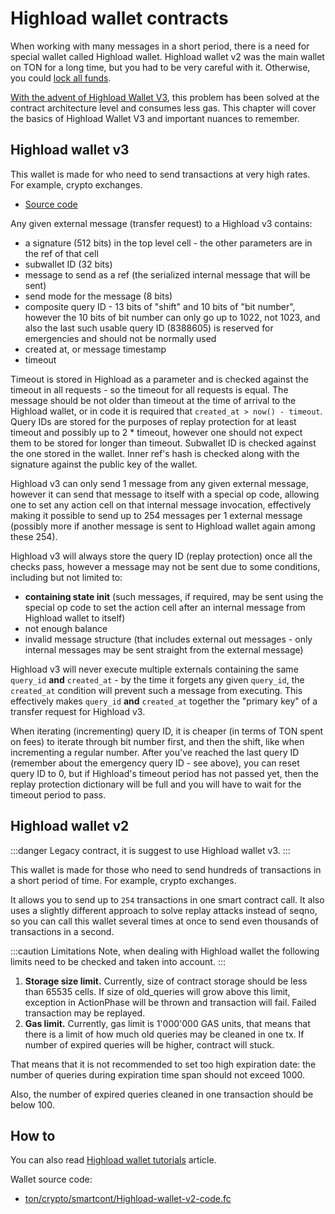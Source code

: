 
# Highload wallet contracts

When working with many messages in a short period, there is a need for special wallet called Highload wallet. Highload wallet v2 was the main wallet on TON for a long time, but you had to be very careful with it. Otherwise, you could [lock all funds](https://t.me/tonstatus/88).

[With the advent of Highload Wallet V3](https://github.com/ton-blockchain/Highload-wallet-contract-v3), this problem has been solved at the contract architecture level and consumes less gas. This chapter will cover the basics of Highload Wallet V3 and important nuances to remember.

## Highload wallet v3

This wallet is made for who need to send transactions at very high rates. For example, crypto exchanges.

- [Source code](https://github.com/ton-blockchain/Highload-wallet-contract-v3)

Any given external message (transfer request) to a Highload v3 contains:

- a signature (512 bits) in the top level cell - the other parameters are in the ref of that cell
- subwallet ID (32 bits)
- message to send as a ref (the serialized internal message that will be sent)
- send mode for the message (8 bits)
- composite query ID - 13 bits of "shift" and 10 bits of "bit number", however the 10 bits of bit number can only go up to 1022, not 1023, and also the last such usable query ID (8388605) is reserved for emergencies and should not be normally used
- created at, or message timestamp
- timeout

Timeout is stored in Highload as a parameter and is checked against the timeout in all requests - so the timeout for all requests is equal. The message should be not older than timeout at the time of arrival to the Highload wallet, or in code it is required that `created_at > now() - timeout`. Query IDs are stored for the purposes of replay protection for at least timeout and possibly up to 2 \* timeout, however one should not expect them to be stored for longer than timeout. Subwallet ID is checked against the one stored in the wallet. Inner ref's hash is checked along with the signature against the public key of the wallet.

Highload v3 can only send 1 message from any given external message, however it can send that message to itself with a special op code, allowing one to set any action cell on that internal message invocation, effectively making it possible to send up to 254 messages per 1 external message (possibly more if another message is sent to Highload wallet again among these 254).

Highload v3 will always store the query ID (replay protection) once all the checks pass, however a message may not be sent due to some conditions, including but not limited to:

- **containing state init** (such messages, if required, may be sent using the special op code to set the action cell after an internal message from Highload wallet to itself)
- not enough balance
- invalid message structure (that includes external out messages - only internal messages may be sent straight from the external message)

Highload v3 will never execute multiple externals containing the same `query_id` **and** `created_at` - by the time it forgets any given `query_id`, the `created_at` condition will prevent such a message from executing. This effectively makes `query_id` **and** `created_at` together the "primary key" of a transfer request for Highload v3.

When iterating (incrementing) query ID, it is cheaper (in terms of TON spent on fees) to iterate through bit number first, and then the shift, like when incrementing a regular number. After you've reached the last query ID (remember about the emergency query ID - see above), you can reset query ID to 0, but if Highload's timeout period has not passed yet, then the replay protection dictionary will be full and you will have to wait for the timeout period to pass.

## Highload wallet v2

:::danger
Legacy contract, it is suggest to use Highload wallet v3.
:::

This wallet is made for those who need to send hundreds of transactions in a short period of time. For example, crypto exchanges.

It allows you to send up to `254` transactions in one smart contract call. It also uses a slightly different approach to solve replay attacks instead of seqno, so you can call this wallet several times at once to send even thousands of transactions in a second.

:::caution Limitations
Note, when dealing with Highload wallet the following limits need to be checked and taken into account.
:::

1. **Storage size limit.** Currently, size of contract storage should be less than 65535 cells. If size of
   old_queries will grow above this limit, exception in ActionPhase will be thrown and transaction will fail.
   Failed transaction may be replayed.
2. **Gas limit.** Currently, gas limit is 1'000'000 GAS units, that means that there is a limit of how much
   old queries may be cleaned in one tx. If number of expired queries will be higher, contract will stuck.

That means that it is not recommended to set too high expiration date:
the number of queries during expiration time span should not exceed 1000.

Also, the number of expired queries cleaned in one transaction should be below 100.

## How to

You can also read [Highload wallet tutorials](/v3/guidelines/smart-contracts/howto/wallet#-high-load-wallet-v3) article.

Wallet source code:

- [ton/crypto/smartcont/Highload-wallet-v2-code.fc](https://github.com/ton-blockchain/ton/blob/master/crypto/smartcont/new-highload-wallet-v2.fif)

<Feedback />
